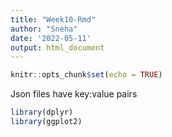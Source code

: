 ```yaml
---
title: "Week10-Rmd"
author: "Sneha"
date: '2022-05-11'
output: html_document
---
```


```r
knitr::opts_chunk$set(echo = TRUE)
```
Json files have key:value pairs
```r
library(dplyr)
library(ggplot2)
```

